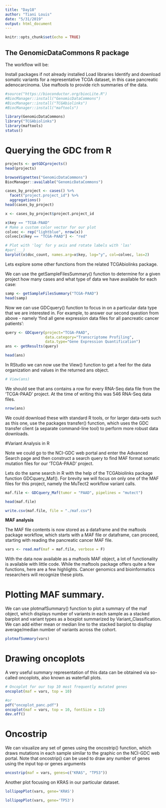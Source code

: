 ```yaml
---
title: "Day18"
author: "Tiani Louis"
date: "5/31/2019"
output: html_document
---
```


```r
knitr::opts_chunk$set(echo = TRUE)
```
## The GenomicDataCommons R package 

The workflow will be:

Install packages if not already installed
Load libraries
Identify and download somatic variants for a representative TCGA dataset, in this case pancreatic adenocarcinoma.
Use maftools to provide rich summaries of the data.
```r
#source("https://bioconductor.org/biocLite.R")
#BiocManager::install("GenomicDataCommons")
#BiocManager::install("TCGAbiolinks")
#BiocManager::install("maftools")

```

```r

library(GenomicDataCommons)
library("TCGAbiolinks")
library(maftools)
status()

```

# Querying the GDC from R

```r
projects <- getGDCprojects()
head(projects)
```

```r
browseVignettes("GenomicDataCommons")
BiocManager::available("GenomicDataCommons")
```

```r
cases_by_project <- cases() %>%
  facet("project.project_id") %>%
  aggregations()
head(cases_by_project)
```

```r
x <- cases_by_project$project.project_id

x$key == "TCGA-PAAD"
# Make a custom color vector for our plot
colvec <- rep("lightblue", nrow(x))
colvec[x$key == "TCGA-PAAD"] <- "red"

# Plot with 'log' for y axis and rotate labels with 'las'
#par(___)  
barplot(x$doc_count, names.arg=x$key, log="y", col=colvec, las=2)
```
Lets explore some other functions from the related TCGAbiolinks package.

We can use the getSampleFilesSummary() function to determine for a given project how many cases and what type of data we have available for each case:
```r
samp <- getSampleFilesSummary("TCGA-PAAD")
head(samp)
```
Now we can use GDCquery() function to focus in on a particular data type that we are interested in. For example, to answer our second question from above - namely ‘find all gene expression data files for all pancreatic cancer patients’:
```r
query <- GDCquery(project="TCGA-PAAD",
                  data.category="Transcriptome Profiling",
                  data.type="Gene Expression Quantification")
ans <- getResults(query)

head(ans)
```
In RStudio we can now use the View() function to get a feel for the data organization and values in the returned  ans object.
```r
# View(ans)

```

We should see that ans contains a row for every RNA-Seq data file from the ‘TCGA-PAAD’ project. At the time of writing this was 546 RNA-Seq data files.
```r
nrow(ans)
```
We could download these with standard R tools, or for larger data-sets such as this one, use the packages transfer() function, which uses the GDC transfer client (a separate command-line tool) to perform more robust data downloads.

#Variant Analysis in R

Note we could go to the NCI-GDC web portal and enter the Advanced Search page and then construct a search query to find MAF format somatic mutation files for our ‘TCGA-PAAD’ project.

Lets do the same search in R with the help of the TCGAbiolinks package function GDCquery_Maf(). For brevity we will focus on only one of the MAF files for this project, namely the MuTect2 workflow variant calls.
```r
maf.file <- GDCquery_Maf(tumor = "PAAD", pipelines = "mutect")
```

```r
head(maf.file)

write.csv(maf.file, file = "./maf.csv")

```

**MAF analysis**

The MAF file contents is now stored as a dataframe and the maftools package workflow, which starts with a MAF file or dataframe, can proceed, starting with reading the pancreatic cancer MAF file.
```r
vars <- read.maf(maf = maf.file, verbose = F)
```

With the data now available as a maftools MAF object, a lot of functionality is available with little code. While the maftools package offers quite a few functions, here are a few highlights. Cancer genomics and bioinformatics researchers will recognize these plots. 

# Plotting MAF summary.

We can use plotmafSummary() function to plot a summary of the maf object, which displays number of variants in each sample as a stacked barplot and variant types as a boxplot summarized by Variant_Classification. We can add either mean or median line to the stacked barplot to display average/median number of variants across the cohort.

```r
plotmafSummary(vars)
```

# Drawing oncoplots

A very useful summary representation of this data can be obtained via so-called oncoplots, also known as waterfall plots.

```r
# Oncoplot for our top 10 most frequently mutated genes
oncoplot(maf = vars, top = 10)

#or
pdf("oncoplot_panc.pdf")
oncoplot(maf = vars, top = 10, fontSize = 12)
dev.off()


```
# Oncostrip
We can visualize any set of genes using the oncostrip() function, which draws mutations in each sample similar to the graphic on the NCI-GDC web portal. Note that oncostrip() can be used to draw any number of genes using the input top or genes arguments

```r
oncostrip(maf = vars, genes=c("KRAS", "TP53"))
```
Another plot focusing on KRAS in our particular dataset.
```r
lollipopPlot(vars, gene='KRAS')
```
```r
lollipopPlot(vars, gene='TP53')
```

